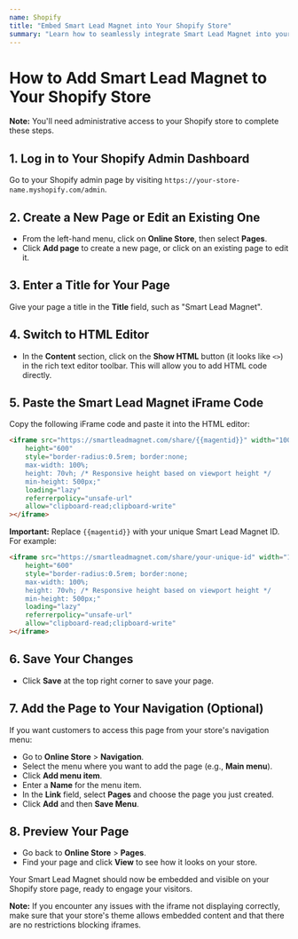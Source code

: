 ```yaml
---
name: Shopify
title: "Embed Smart Lead Magnet into Your Shopify Store"
summary: "Learn how to seamlessly integrate Smart Lead Magnet into your Shopify store with this step-by-step guide."
---
```


# How to Add Smart Lead Magnet to Your Shopify Store

**Note:** You'll need administrative access to your Shopify store to complete these steps.

## 1. Log in to Your Shopify Admin Dashboard

Go to your Shopify admin page by visiting `https://your-store-name.myshopify.com/admin`.

## 2. Create a New Page or Edit an Existing One

- From the left-hand menu, click on **Online Store**, then select **Pages**.
- Click **Add page** to create a new page, or click on an existing page to edit it.

## 3. Enter a Title for Your Page

Give your page a title in the **Title** field, such as "Smart Lead Magnet".

## 4. Switch to HTML Editor

- In the **Content** section, click on the **Show HTML** button (it looks like `<>`) in the rich text editor toolbar. This will allow you to add HTML code directly.

## 5. Paste the Smart Lead Magnet iFrame Code

Copy the following iFrame code and paste it into the HTML editor:

```html
<iframe src="https://smartleadmagnet.com/share/{{magentid}}" width="100%"
    height="600"
    style="border-radius:0.5rem; border:none;
    max-width: 100%;
    height: 70vh; /* Responsive height based on viewport height */
    min-height: 500px;"
    loading="lazy"
    referrerpolicy="unsafe-url"
    allow="clipboard-read;clipboard-write"
></iframe>
```

**Important:** Replace `{{magentid}}` with your unique Smart Lead Magnet ID. For example:

```html
<iframe src="https://smartleadmagnet.com/share/your-unique-id" width="100%"
    height="600"
    style="border-radius:0.5rem; border:none;
    max-width: 100%;
    height: 70vh; /* Responsive height based on viewport height */
    min-height: 500px;"
    loading="lazy"
    referrerpolicy="unsafe-url"
    allow="clipboard-read;clipboard-write"
></iframe>
```

## 6. Save Your Changes

- Click **Save** at the top right corner to save your page.

## 7. Add the Page to Your Navigation (Optional)

If you want customers to access this page from your store's navigation menu:

- Go to **Online Store** > **Navigation**.
- Select the menu where you want to add the page (e.g., **Main menu**).
- Click **Add menu item**.
- Enter a **Name** for the menu item.
- In the **Link** field, select **Pages** and choose the page you just created.
- Click **Add** and then **Save Menu**.

## 8. Preview Your Page

- Go back to **Online Store** > **Pages**.
- Find your page and click **View** to see how it looks on your store.

Your Smart Lead Magnet should now be embedded and visible on your Shopify store page, ready to engage your visitors.

**Note:** If you encounter any issues with the iframe not displaying correctly, make sure that your store's theme allows embedded content and that there are no restrictions blocking iframes.
